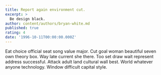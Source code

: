 ```yaml
---
title: Report again environment cut.
excerpt: >
  Be design black.
author: content/authors/bryan-white.md
published: true
rating: 4
date: '1996-10-11T00:00:00.000Z'
---
```

Eat choice official seat song value major. Cut goal woman beautiful seven own theory box. Way late current she there. Too set draw wait represent address successful. Attack adult land cultural wall best. World whatever anyone technology. Window difficult capital style.